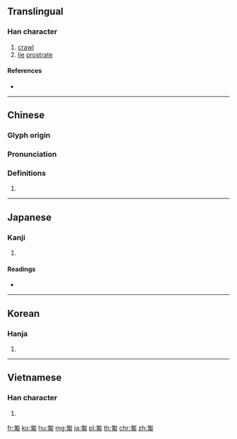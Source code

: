 {{character info/new}}
==Translingual==

===Han character===
{{Han char|rn=20|rad=勹|as=07|sn=9|four=27220|canj=PIJB|ids=⿹勹甫}}

# [[crawl]]
# [[lie]] [[prostrate]]

====References====
* {{Han ref|kx=0151.170|dkj=02527|dj=0340.230|hdz=10259.040|uh=530D|ud=21261|bh=AB6D|bd=43885}}

----

==Chinese==
{{zh-forms}}

===Glyph origin===
{{Han etym}}

===Pronunciation===
{{zh-pron
|m=pú
|c=pou4
|mc=y
|oc=y
|ma=
|cat=v
}}

===Definitions===
{{zh-hanzi}}

# {{rfdef|lang=zh}}

----

==Japanese==

===Kanji===
{{ja-kanji|grade=|rs=勹07}}

# {{defn|lang=ja|sort=勹07}}

====Readings====
* {{ja-readings|on=[[ほ]] (ho)|kun=[[はう]] (hau)}}

----

==Korean==

===Hanja===
{{ko-hanja|hangeul=포|rv=po|mr=p'o}}

# {{defn|lang=ko|sort=勹07}}

----

==Vietnamese==

===Han character===
{{vi-readings|rs=勹07| hanviet = bò}}

# {{defn|lang=vi|sort=勹07}}

[[fr:匍]]
[[ko:匍]]
[[hu:匍]]
[[mg:匍]]
[[ja:匍]]
[[pl:匍]]
[[th:匍]]
[[chr:匍]]
[[zh:匍]]